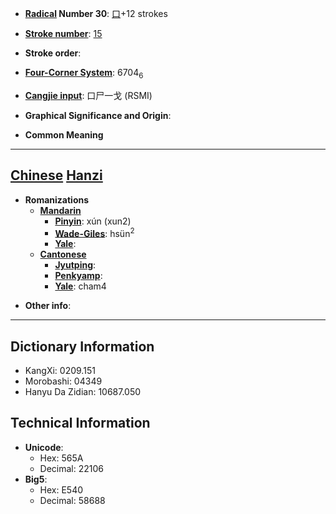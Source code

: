 * '''[[Wiktionary:Chinese radical index| Radical]] Number 30''': [[Wiktionary:Chinese radical index 口|口]]+12 strokes

* '''[[Wiktionary:Chinese total strokes index|Stroke number]]''': [[Wiktionary:Chinese total strokes index 15|15]]

* '''Stroke order''': 

* '''[[Wiktionary:Chinese four corner index|Four-Corner System]]''': 6704<sub>6</sub>

* '''[[Wiktionary:Chinese Cangjie index|Cangjie input]]''': 口尸一戈 (RSMI)

* '''Graphical Significance and Origin''': 

* '''Common Meaning'''

----

== [[Chinese]] [[Hanzi]] ==

* '''Romanizations'''
** '''[[Mandarin]]'''
*** '''[[Pinyin]]''': xún (xun2)
*** '''[[Wade-Giles]]''': hsün<sup>2</sup>
*** '''[[Yale]]''': 
** '''[[Cantonese]]'''
*** '''[[Jyutping]]''':
*** '''[[Penkyamp]]''': 
*** '''[[Yale]]''': cham4

* '''Other info''': 

----

== Dictionary Information ==

* KangXi: 0209.151
* Morobashi: 04349
* Hanyu Da Zidian: 10687.050

== Technical Information ==

* '''Unicode''':
** Hex: 565A
** Decimal: 22106
* '''Big5''':
** Hex: E540
** Decimal: 58688